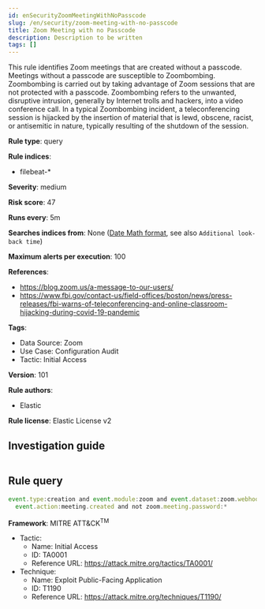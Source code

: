 ```yaml
---
id: enSecurityZoomMeetingWithNoPasscode
slug: /en/security/zoom-meeting-with-no-passcode
title: Zoom Meeting with no Passcode
description: Description to be written
tags: []
---
```


<div id="zoom-meeting-with-no-passcode"></div>

This rule identifies Zoom meetings that are created without a passcode. Meetings without a passcode are susceptible to Zoombombing. Zoombombing is carried out by taking advantage of Zoom sessions that are not protected with a passcode. Zoombombing refers to the unwanted, disruptive intrusion, generally by Internet trolls and hackers, into a video conference call. In a typical Zoombombing incident, a teleconferencing session is hijacked by the insertion of material that is lewd, obscene, racist, or antisemitic in nature, typically resulting of the shutdown of the session.

**Rule type**: query

**Rule indices**: 

* filebeat-*

**Severity**: medium

**Risk score**: 47

**Runs every**: 5m

**Searches indices from**: None ([Date Math format](((ref))/common-options.html#date-math), see also <DocLink id="enSecurityRulesUiCreate" section="set-the-rules-schedule">`Additional look-back time`</DocLink>)

**Maximum alerts per execution**: 100

**References**: 

* https://blog.zoom.us/a-message-to-our-users/
* https://www.fbi.gov/contact-us/field-offices/boston/news/press-releases/fbi-warns-of-teleconferencing-and-online-classroom-hijacking-during-covid-19-pandemic

**Tags**: 

* Data Source: Zoom
* Use Case: Configuration Audit
* Tactic: Initial Access

**Version**: 101

**Rule authors**: 

* Elastic

**Rule license**: Elastic License v2

## Investigation guide

```markdown

```

## Rule query

```js
event.type:creation and event.module:zoom and event.dataset:zoom.webhook and
  event.action:meeting.created and not zoom.meeting.password:*

```

**Framework**: MITRE ATT&CK<sup>TM</sup>

* Tactic:
    * Name: Initial Access
    * ID: TA0001
    * Reference URL: https://attack.mitre.org/tactics/TA0001/
* Technique:
    * Name: Exploit Public-Facing Application
    * ID: T1190
    * Reference URL: https://attack.mitre.org/techniques/T1190/


